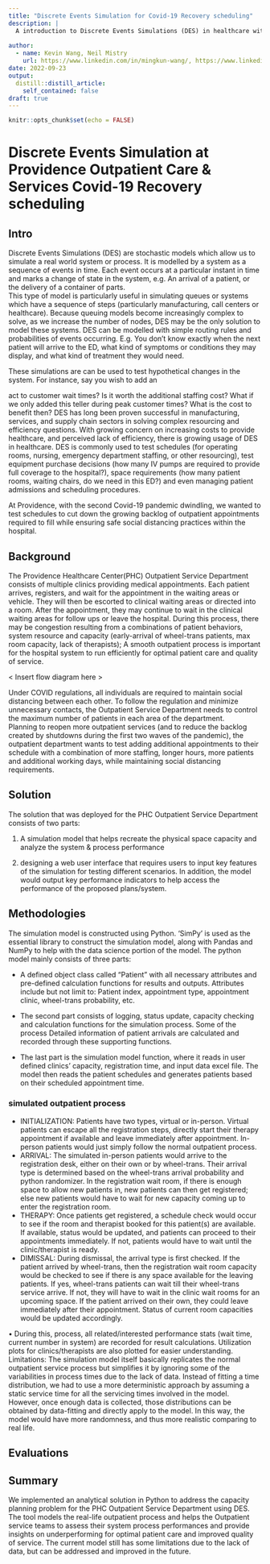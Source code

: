 ```yaml
---
title: "Discrete Events Simulation for Covid-19 Recovery scheduling"
description: |
  A introduction to Discrete Events Simulations (DES) in healthcare with an overview of the use of DES for modelling outpatient services appointments at Providence Healthcare.  With the Covid-19 lockdown, there was a large backlog of appointments that needed to be filled.  Providence Outpatient Services explored the use of DES to evaluate increasing Staffing numbers, changing clinic hours and booking more appointments while maintaining social distancing requirements in their clinical and waiting areas.
  
author:
  - name: Kevin Wang, Neil Mistry
    url: https://www.linkedin.com/in/mingkun-wang/, https://www.linkedin.com/in/neilmistry/
date: 2022-09-23
output:
  distill::distill_article:
    self_contained: false
draft: true
---
```



```r
knitr::opts_chunk$set(echo = FALSE)
```


# Discrete Events Simulation at Providence Outpatient Care & Services Covid-19 Recovery scheduling

## Intro

Discrete Events Simulations (DES) are stochastic models which allow us to simulate a real world system or process.  It is modelled by a system as a sequence of events in time.  Each event occurs at a particular instant in time and marks a change of state in the system, e.g. An arrival of a patient, or the delivery of a container of parts.  
This type of model is particularly useful in simulating queues or systems which have a sequence of steps (particularly manufacturing, call centers or healthcare).  Because queuing models become increasingly complex to solve, as we increase the number of nodes, DES may be the only solution to model these systems.  DES can be modelled with simple routing rules and probabilities of events occurring.  E.g. You don't know exactly when the next patient will arrive to the ED, what kind of symptoms or conditions they may display, and what kind of treatment they would need.

These simulations are can be used to test hypothetical changes in the system.  For instance, say you wish to add an 


act to customer wait times?  Is it worth the additional staffing cost?  What if we only added this teller during peak customer times?  What is the cost to benefit then?
DES has long been proven successful in manufacturing, services, and supply chain sectors in solving complex resourcing and efficiency questions.  With growing concern on increasing costs to provide healthcare, and perceived lack of efficiency, there is growing usage of DES in healthcare.
DES is commonly used to test schedules (for operating rooms, nursing, emergency department staffing, or other resourcing), test equipment purchase decisions (how many IV pumps are required to provide full coverage to the hospital?), space requirements (how many patient rooms, waiting chairs, do we need in this ED?) and even managing patient admissions and scheduling procedures.

At Providence, with the second Covid-19 pandemic dwindling, we wanted to test schedules to cut down the growing backlog of outpatient appointments required to fill while ensuring safe social distancing practices within the hospital.


## Background

The Providence Healthcare Center(PHC) Outpatient Service Department consists of multiple clinics providing medical appointments.  Each patient arrives, registers, and wait for the appointment in the waiting areas or vehicle.  They will then be escorted to clinical waiting areas or directed into a room.  After the appointment, they may continue to wait in the clinical waiting areas for follow ups or leave the hospital.  During this process, there may be congestion resulting from a combinations of patient behaviors, system resource and capacity (early-arrival of wheel-trans patients, max room capacity, lack of therapists); A smooth outpatient process is important for the hospital system to run efficiently for optimal patient care and quality of service.

< Insert flow diagram here >

Under COVID regulations, all individuals are required to maintain social distancing between each other.  To follow the regulation and minimize unnecessary contacts, the Outpatient Service Department needs to control the maximum number of patients in each area of the department.  
Planning to reopen more outpatient services (and to reduce the backlog created by shutdowns during the first two waves of the pandemic), the outpatient department wants to test adding additional appointments to their schedule with a combination of more staffing, longer hours, more patients and additional working days, while maintaining social distancing requirements.  

## Solution

The solution that was deployed for the PHC Outpatient Service Department consists of two parts:

1) A simulation model that helps recreate the physical space capacity and analyze the system & process performance

2) designing a web user interface that requires users to input key features of the simulation for testing different scenarios. In addition, the model would output key performance indicators to help access the performance of the proposed plans/system. 


## Methodologies
The simulation model is constructed using Python. ‘SimPy’ is used as the essential library to construct the simulation model, along with Pandas and NumPy to help with the data science portion of the model. The python model mainly consists of three parts:

- A defined object class called “Patient” with all necessary attributes and pre-defined calculation functions for results and outputs. Attributes include but not limit to: Patient index, appointment type, appointment clinic, wheel-trans probability, etc.

- The second part consists of logging, status update, capacity checking and calculation functions for the simulation process. Some of the process Detailed information of patient arrivals are calculated and recorded through these supporting functions.

- The last part is the simulation model function, where it reads in user defined clinics’ capacity, registration time, and input data excel file. The model then reads the patient schedules and generates patients based on their scheduled appointment time. 


### simulated outpatient process

- INITIALIZATION: Patients have two types, virtual or in-person. Virtual patients can escape all the registration steps, directly start their therapy appointment if available and leave immediately after appointment. In-person patients would just simply follow the normal outpatient process. 
- ARRIVAL: The simulated in-person patients would arrive to the registration desk, either on their own or by wheel-trans. Their arrival type is determined based on the wheel-trans arrival probability and python randomizer. In the registration wait room, if there is enough space to allow new patients in, new patients can then get registered; else new patients would have to wait for new capacity coming up to enter the registration room.
- THERAPY: Once patients get registered, a schedule check would occur to see if the room and therapist booked for this patient(s) are available. If available, status would be updated, and patients can proceed to their appointments immediately. If not, patients would have to wait until the clinic/therapist is ready.
- DIMISSAL: During dismissal, the arrival type is first checked. If the patient arrived by wheel-trans, then the registration wait room capacity would be checked to see if there is any space available for the leaving patients. If yes, wheel-trans patients can wait till their wheel-trans service arrive. If not, they will have to wait in the clinic wait rooms for an upcoming space. If the patient arrived on their own, they could leave immediately after their appointment. Status of current room capacities would be updated accordingly. 

•	During this, process, all related/interested performance stats (wait time, current number in system) are recorded for result calculations. Utilization plots for clinics/therapists are also plotted for easier understanding. 
Limitations:
The simulation model itself basically replicates the normal outpatient service process but simplifies it by ignoring some of the variabilities in process times due to the lack of data. Instead of fitting a time distribution, we had to use a more deterministic approach by assuming a static service time for all the servicing times involved in the model. However, once enough data is collected, those distributions can be obtained by data-fitting and directly apply to the model. In this way, the model would have more randomness, and thus more realistic comparing to real life.

## Evaluations

## Summary

We implemented an analytical solution in Python to address the capacity planning problem for the PHC Outpatient Service Department using DES. The tool models the real-life outpatient process and helps the Outpatient service teams to assess their system process performances and provide insights on underperforming for optimal patient care and improved quality of service.  The current model still has some limitations due to the lack of data, but can be addressed and improved in the future.

